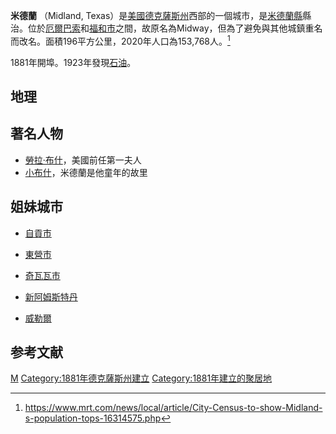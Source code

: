 {{noteTA
|1=zh-tw:密德蘭;zh-cn:米德兰;zh:米德蘭
|2=zh-tw:郡;zh-cn:县;zh:縣
|G1=USState
|G2=地名
}}
{{Infobox settlement
|official_name            = 米德兰城
|settlement_type          = [[城市|城市]]
|nickname                 = 高城市
|motto                    = “视与天齐”
|image_skyline            =  
|imagesize                = 
|image_caption            = 
|image_seal               = 
|image_map               = Midland County Midland.svg
|mapsize                 = 250px
|map_caption             = 米德兰在[[德克萨斯州|德克萨斯州]]的位置 
|subdivision_type         = [[List_of_sovereign_states|国家]]
|subdivision_name         = {{flagicon|United States}} 美国
|subdivision_type1        = [[美国州份|州]]
|subdivision_name1        = [[德克萨斯州|德克萨斯州]]
|subdivision_type2        = [[县|县]]
|subdivision_name2        = [[马丁县|马丁县]]
|government_type          = [[议会-经理制政府|议会-经理制政府]]
|leader_title             = 市长
|leader_name              = 
|leader_title1             = 
|leader_name1              = 
|established_date         = 1881年6月
|area_magnitude           = 1 E9
|area_total_km2           = 195.86
|area_land_km2            = 195.4
|area_water_km2           = 0.44 |
|area_total_sq_mi         = 75.62
|area_land_sq_mi          = 75.45
|area_water_sq_mi         = 0.2
|elevation_ft             = 2782
|coordinates_display      = inline,title
|coordinates_type         = region:US_type:city
|latd = 32 |latm = 0 |lats = 18 |latNS = N
|longd = 102 |longm = 5 |longs = 57 |longEW = W
|population_footnotes     = 
|population_as_of         = 2020
|population_total         = 153,768
|population_metro         = 295,987 
|population_density_km2   = 785.1
|population_density_sq_mi = 2033.97
|timezone                 = CST
|utc_offset               = -6
|timezone_DST             = CDT
|utc_offset_DST           = -6
|website                  = [http://www.midlandtexas.gov www.midlandtexas.gov]
|postal_code_type         = 
|postal_code              = 79701-79712
|area_code                = 432
|blank_name               = [[Federal_Information_Processing_Standard|FIPS code]]
|blank_info               = 48-48072{{GR|2}}
|blank1_name              = [[Geographic_Names_Information_System|GNIS]] feature ID
|blank1_info              = 1341547{{GR|3}}
|blank2_name              = [[Demonym|Demonym]]
|blank2_info              = Midlander
|footnotes                = |
}}

'''米德蘭''' （Midland, Texas）是[[美國|美國]][[德克薩斯州|德克薩斯州]]西部的一個城市，是[[密德蘭縣_(德克薩斯州)|米德蘭縣]]縣治。位於[[厄爾巴索_(德克薩斯州)|厄爾巴索]]和[[福和市|福和市]]之間，故原名為Midway，但為了避免與其他城鎮重名而改名。面積196平方公里，2020年人口為153,768人。<ref>https://www.mrt.com/news/local/article/City-Census-to-show-Midland-s-population-tops-16314575.php</ref>

1881年開埠。1923年發現[[石油|石油]]。

==地理==
{{Weather box|width=auto
|location = 德克萨斯州{{le|米德兰国际空港|Midland International Air and Space Port}}（1991–2020年正常值，1930年至今极端数据），海拔{{convert|2862|ft|m|disp=flip}}
|collapsed = Y
|single line = Y
|metric first = Y
| Jan record high F =  84
| Feb record high F =  92
| Mar record high F =  97
| Apr record high F = 104
| May record high F = 108
| Jun record high F = 116
| Jul record high F = 112
| Aug record high F = 113
| Sep record high F = 107
| Oct record high F = 101
| Nov record high F =  90
| Dec record high F =  85
<!--
“1. Location »”里选本站
“2. Product »”里选“Monthly summarized data”
“3. Options »”第一选项“Year range：”里填1991-2020，再选“Max temp”或者“Min temp”的默认后，再将结果贴入表格
-->
| Jan avg record high F = 77.7
| Feb avg record high F = 81.8
| Mar avg record high F = 88.7
| Apr avg record high F = 94.7
| May avg record high F =101.0
| Jun avg record high F =104.9
| Jul avg record high F =103.2
| Aug avg record high F =102.3
| Sep avg record high F = 98.4
| Oct avg record high F = 92.9
| Nov avg record high F = 83.0
| Dec avg record high F = 77.3
|year avg record high F =106.6
| Jan high F = 58.6
| Feb high F = 63.6
| Mar high F = 71.9
| Apr high F = 80.5
| May high F = 88.5
| Jun high F = 95.0
| Jul high F = 95.8
| Aug high F = 94.8
| Sep high F = 87.6
| Oct high F = 79.0
| Nov high F = 67.1
| Dec high F = 59.2
| Jan low F = 32.7
| Feb low F = 36.7
| Mar low F = 44.2
| Apr low F = 51.8
| May low F = 62.2
| Jun low F = 70.3
| Jul low F = 72.9
| Aug low F = 71.7
| Sep low F = 64.8
| Oct low F = 54.0
| Nov low F = 41.5
| Dec low F = 33.6

| Jan avg record low F = 18.2
| Feb avg record low F = 20.1
| Mar avg record low F = 25.3
| Apr avg record low F = 33.5
| May avg record low F = 45.8
| Jun avg record low F = 59.5
| Jul avg record low F = 65.2
| Aug avg record low F = 62.9
| Sep avg record low F = 50.0
| Oct avg record low F = 34.8
| Nov avg record low F = 23.7
| Dec avg record low F = 18.5
|year avg record low F = 13.6
| Jan record low F = −8
| Feb record low F = −11
| Mar record low F = 9
| Apr record low F = 20
| May record low F = 32
| Jun record low F = 47
| Jul record low F = 49
| Aug record low F = 52
| Sep record low F = 36
| Oct record low F = 16
| Nov record low F = 10
| Dec record low F = −1
|precipitation colour = green
| Jan precipitation inch = 0.66
| Feb precipitation inch = 0.58
| Mar precipitation inch = 0.68
| Apr precipitation inch = 0.70
| May precipitation inch = 1.57
| Jun precipitation inch = 1.80
| Jul precipitation inch = 1.62
| Aug precipitation inch = 1.72
| Sep precipitation inch = 1.66
| Oct precipitation inch = 1.21
| Nov precipitation inch = 0.72
| Dec precipitation inch = 0.59
|year precipitation inch =13.51
| Jul snow inch = 0.0
| Aug snow inch = 0.0
| Sep snow inch = 0.0
| Oct snow inch = 0.0
| Nov snow inch = 0.5
| Dec snow inch = 1.4
| Jan snow inch = 1.6
| Feb snow inch = 0.7
| Mar snow inch = 0.0
| Apr snow inch = 0.1
| May snow inch = 0.0
| Jun snow inch = 0.0
|year snow inch = 4.3
|unit precipitation days = {{convert|0.01|in|mm|disp=or}}
| Jan precipitation days = 3.6
| Feb precipitation days = 3.4
| Mar precipitation days = 3.6
| Apr precipitation days = 2.7
| May precipitation days = 5.1
| Jun precipitation days = 4.5
| Jul precipitation days = 4.5
| Aug precipitation days = 5.3
| Sep precipitation days = 5.5
| Oct precipitation days = 4.3
| Nov precipitation days = 3.2
| Dec precipitation days = 3.6
|year precipitation days =
|unit snow days = {{convert|0.1|in|cm|disp=or}}
| Jan snow days = 1.1
| Feb snow days = 0.7
| Mar snow days = 0.0
| Apr snow days = 0.1
| May snow days = 0.0
| Jun snow days = 0.0
| Jul snow days = 0.0
| Aug snow days = 0.0
| Sep snow days = 0.0
| Oct snow days = 0.1
| Nov snow days = 0.3
| Dec snow days = 0.8
| Jan percentsun = 66
| Feb percentsun = 69
| Mar percentsun = 72
| Apr percentsun = 78
| May percentsun = 78
| Jun percentsun = 81
| Jul percentsun = 81
| Aug percentsun = 77
| Sep percentsun = 77
| Oct percentsun = 72
| Nov percentsun = 74
| Dec percentsun = 65
|year percentsun = 74
|Jan humidity = 58
|Feb humidity = 55
|Mar humidity = 47
|Apr humidity = 45
|May humidity = 51
|Jun humidity = 54
|Jul humidity = 52
|Aug humidity = 55
|Sep humidity = 60
|Oct humidity = 60
|Nov humidity = 59
|Dec humidity = 58
|source 1 = [[NOAA|NOAA]]（1981–2010年相对湿度；1991–2010年日照）<ref name="1991-2020 normals">{{cite web |format=pdf |url=https://www.ncei.noaa.gov/access/services/data/v1?dataset=normals-monthly-1991-2020&startDate=0001-01-01&endDate=9996-12-31&stations=USW00023023&format=pdf |publisher=National Oceanic and Atmospheric Administration |title=Station:  MIDLAND ODESSA, TX US USW00023023 |access-date=2022-06-26}}</ref><ref name= NOAA>{{cite web |url = https://www.weather.gov/wrh/climate?wfo=maf |title = NowData - NOAA Online Weather Data |publisher = [[National_Oceanic_and_Atmospheric_Administration|National Oceanic and Atmospheric Administration]] |accessdate = 2022-06-26 |dead-url = no}}</ref><ref name="RH">{{cite web |url = https://www1.ncdc.noaa.gov/pub/data/lcd/annual/2018/01201813MAF.pdf |title = Local Climatological Data Annual Summary with Comparative Data for MIDLAND, TEXAS (KMAF) |publisher = National Oceanic and Atmospheric Administration |access-date = 2022-06-26 |page=3}}</ref>
}}

==著名人物==
* [[勞拉·布什|勞拉·布什]]，美國前任第一夫人
* [[小布什|小布什]]，米德蘭是他童年的故里

==姐妹城市==
* {{PRC}}[[自貢市|自貢市]]
* {{PRC}}[[東營市|東營市]]
* {{MEX}}[[奇瓦瓦市|奇瓦瓦市]]
* {{GUY}}[[新阿姆斯特丹_(圭亞那)|新阿姆斯特丹]]
* {{GBR}}[[威勒爾|威勒爾]]

==参考文献==
<div class="references-small">
<references />
</div>
{{Authority control}}
[[Category:得克萨斯州城市|M]]
[[Category:1881年德克薩斯州建立|Category:1881年德克薩斯州建立]]
[[Category:1881年建立的聚居地|Category:1881年建立的聚居地]]